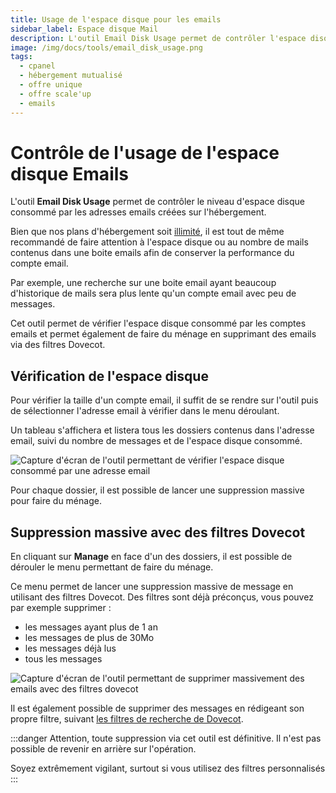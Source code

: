 ```yaml
---
title: Usage de l'espace disque pour les emails
sidebar_label: Espace disque Mail
description: L'outil Email Disk Usage permet de contrôler l'espace disque consommé par les adresses emails et supprimer massivement des emails
image: /img/docs/tools/email_disk_usage.png
tags:
  - cpanel
  - hébergement mutualisé
  - offre unique
  - offre scale'up
  - emails
---
```


# Contrôle de l'usage de l'espace disque Emails

L'outil **Email Disk Usage** permet de contrôler le niveau d'espace disque consommé par les adresses emails créées sur
l'hébergement.

Bien que nos plans d'hébergement soit [illimité](https://www.o2switch.fr/hebergement-illimite/),
il est tout de même recommandé de faire attention à l'espace disque ou au nombre de mails contenus dans une boite emails
afin de conserver la performance du compte email.

Par exemple, une recherche sur une boite email ayant beaucoup d'historique de mails sera  plus lente qu'un compte
email avec peu de messages.

Cet outil permet de vérifier l'espace disque consommé par les comptes emails et permet également de faire du ménage
en supprimant des emails via des filtres Dovecot.

<PreviewToolCard tool='email_disk_usage' />

## Vérification de l'espace disque

Pour vérifier la taille d'un compte email, il suffit de se rendre sur l'outil puis de sélectionner l'adresse email à
vérifier dans le menu déroulant.

Un tableau s'affichera et listera tous les dossiers contenus dans l'adresse email, suivi du nombre de messages et de
l'espace disque consommé.

<Image
    src="/img/docs/cpanel/emails/controle-espace-disque-email.png"
    title="Espace disque consommé par l'adresse email"
    caption="Contrôle de l'espace disque consommé par l'adresse email"
    alt="Capture d'écran de l'outil permettant de vérifier l'espace disque consommé par une adresse email"
/>

Pour chaque dossier, il est possible de lancer une suppression massive pour faire du ménage.

## Suppression massive avec des filtres Dovecot

En cliquant sur **Manage** en face d'un des dossiers, il est possible de dérouler le menu permettant de faire du
ménage.

Ce menu permet de lancer une suppression massive de message en utilisant des filtres Dovecot. Des filtres sont
déjà préconçus, vous pouvez par exemple supprimer :
  * les messages ayant plus de 1 an
  * les messages de plus de 30Mo
  * les messages déjà lus
  * tous les messages

<Image
    src="/img/docs/cpanel/emails/email-suppression-massive.png"
    title="Les filtres pour supprimer massivement des emails"
    caption="L'outil pour supprimer massivement des emails à partir de filtre Dovecot pour faire du ménage"
    alt="Capture d'écran de l'outil permettant de supprimer massivement des emails avec des filtres dovecot"
/>

Il est également possible de supprimer des messages en rédigeant son propre filtre, suivant [les filtres de recherche
de Dovecot](https://doc.dovecot.org/main/core/man/doveadm-search-query.7.html).

:::danger
Attention, toute suppression via cet outil est définitive. Il n'est pas possible de revenir en arrière sur l'opération.

Soyez extrêmement vigilant, surtout si vous utilisez des filtres personnalisés
:::